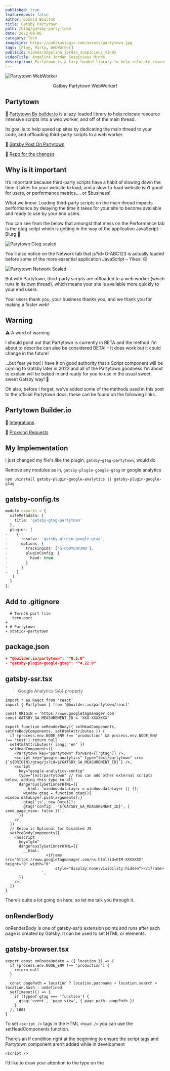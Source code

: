 ```yaml
---
published: true
featuredpost: false
author: Donald Boulton
title: Gatsby Partytown
path: /blog/gatsby-party-town
date: 2022-08-06
category: Tech
imageLink: https://publiuslogic.com/assets/partytown.jpg
tags: [Play, Party, WebWorker]
publicId: videos/angelina_jordan_suspicious_minds
videoTitle: Angelina Jordan Suspicious Minds
description: Partytown is a lazy-loaded library to help relocate resource intensive scripts into a web worker.
---
```


![Partytown WebWorker](../../../static/assets/partytown.jpg)

<Center>Gatbsy Partytown WebWorker!</Center>

## Partytown

<Section>

🔗 [Partytown By builder.io](https://partytown.builder.io/) is a lazy-loaded library to help relocate resource intensive scripts into a web worker, and off of the main thread.

Its goal is to help speed up sites by dedicating the main thread to your code, and offloading third-party scripts to a web worker.

🔗 [Gatsby Post On Partytown](https://www.gatsbyjs.com/blog/how-to-add-google-analytics-gtag-to-gatsby-using-partytown/)

🔗 [Repo for the changes](https://github.com/PaulieScanlon/gatsby-gtag-partytown/pull/1/files)

</Section>

## Why is it important

<Section>

It’s important because third-party scripts have a habit of slowing down the time it takes for your website to load, and a slow-to-load website isn’t good for users, or performance metrics…. or $business!

What we know: Loading third-party scripts on the main thread impacts performance by delaying the time it takes for your site to become available and ready to use by your end users.

You can see from the below that amongst that mess on the Performance tab is the gtag script which is getting in the way of the application JavaScript – Blurg 🤢

</Section>

<Section>

![Parytown Gtag scaled](../../../static/img/party-town-gtag-scaled.jpg)

You’ll also notice on the Network tab that js?id=G-ABC123 is actually loaded before some of the more essential application JavaScript – Yikes! 😲

</Section>

<Section>

![Partytown Network Scaled](../../../static/img/party-town-network-scaled.jpg)

But with Partytown, third-party scripts are offloaded to a web worker (which runs in its own thread), which means your site is available more quickly to your end users.

Your users thank you, your business thanks you, and we thank you for making a faster web!

</Section>

## Warning

<Section>

⚠️ A word of warning

I should point out that Partytown is currently in BETA and the method I’m about to describe can also be considered BETA! – It does work but it could change in the future!

…but fear ye not! I have it on good authority that a Script component will be coming to Gatsby later in 2022 and all of the Partytown goodness I’m about to explain will be baked in and ready for you to use in the usual sweet, sweet Gatsby way! 💜

Oh also, before I forget, we’ve added some of the methods used in this post to the official Partytown docs, these can be found on the following links.

</Section>

## Partytown Builder.io

<Section>

🔗 [Integrations](https://partytown.builder.io/gatsby)

🔗 [Proxying Requests](https://partytown.builder.io/proxying-requests)

</Section>

## My Implementation

I just changed my file's like the plugin, `gatsby-gtag-partytown`, would do.

Remove any modules as in, `gatsby-plugin-google-gtag` or google analytics

```bash:title=uninstall {1}
npm uninstall gatsby-plugin-google-analytics || gatsby-plugin-google-gtag
```

## gatsby-config.ts

```ts:title=gatsby-config.ts {6-14}
module.exports = {
  siteMetadata: {
    title: 'gatsby-gtag-partytown'
  },
  plugins: [
-    {
-      resolve: 'gatsby-plugin-google-gtag',
-      options: {
-        trackingIds: ['G-C60YCNF3ND'],
-        pluginConfig: {
-          head: true
-        }
-      }
-    }
   ]
  }
};
```

## Add to .gitignore

```diff:title=.gitignore {3-5}
  # TernJS port file
  .tern-port
+
+ # Partytown
+ static/~partytown
```

## package.json

```diff:title=package.json {1-2}
+ "@builder.io/partytown": "^0.5.0"
- "gatsby-plugin-google-gtag": "^4.22.0"
```

## gatsby-ssr.tsx

> Google Analytics GA4 property

```tsx:title=gatsby-ssr.tsx {2,4-5,7-8,10-23,25-36}
import * as React from 'react'
import { Partytown } from '@builder.io/partytown/react'

const ORIGIN = 'https://www.googletagmanager.com'
const GATSBY_GA_MEASUREMENT_ID = 'XXX-XXXXXXX'

export function onRenderBody({ setHeadComponents, setPreBodyComponents, setHtmlAttributes }) {
  if (process.env.NODE_ENV !== 'production' && process.env.NODE_ENV !== 'test') return null
  setHtmlAttributes({ lang: 'en' })
  setHeadComponents([
    <Partytown key="partytown" forward={['gtag']} />,
    <script key="google-analytics" type="text/partytown" src={`${ORIGIN}/gtag/js?id=${GATSBY_GA_MEASUREMENT_ID}`} />,
    <script
      key="google-analytics-config"
      type="text/partytown" // You can add other external scripts below, adding this type to all
      dangerouslySetInnerHTML={{
        __html: `window.dataLayer = window.dataLayer || [];
        window.gtag = function gtag(){ window.dataLayer.push(arguments);}
        gtag('js', new Date());
        gtag('config', '${GATSBY_GA_MEASUREMENT_ID}', { send_page_view: false })`,
      }}
    />,
  ])
  // Below is Optional for Disabled JS
  setPreBodyComponents([
    <noscript
      key="gtm"
      dangerouslySetInnerHTML={{
        __html: `
                  <iframe src="https://www.googletagmanager.com/ns.html?id=GTM-XXXXXXX" height="0" width="0"
                      style="display:none;visibility:hidden"></iframe>
                `,
      }}
    />,
  ])
}
```

There’s quite a lot going on here, so let me talk you through it.

## onRenderBody

<Section>

  onRenderBody is one of gatsby-ssr’s extension points and runs after each page is created by Gatsby. It can be used to
  set HTML <head /> or <body /> elements.
  
</Section>

## gatsby-browser.tsx

```tsx:title=gatsby-browser.tsx {1-4,5-11}
export const onRouteUpdate = ({ location }) => {
  if (process.env.NODE_ENV !== 'production') {
    return null
  }

  const pagePath = location ? location.pathname + location.search + location.hash : undefined
  setTimeout(() => {
    if (typeof gtag === 'function') {
      gtag('event', 'page_view', { page_path: pagePath })
    }
  }, 100)
}
```

<Section>

To set `<script />` tags in the HTML `<head />` you can use the setHeadComponents function.

There’s an if condition right at the beginning to ensure the script tags and Partytown component aren’t added while in development

`<script />`

I’d like to draw your attention to the type on the <script /> tag. Usually you’d expect to see type="text/javascript" but with Partytown this has changed to type="text/partytown".
This is so later on, when Partytown does its thing it’s able to locate the <script /> tags to offload to web workers. More on that in a moment.

It’s also worth pointing out that the actual gtag script is ever so slightly different to the example given on the Google docs: Install the global site tag, i’ll explain why in a moment. – Read on 💅

</Section>

<Section>

`<Partytown />`

The `<Partytown />` React component can be configured using regular React Jsx props. You can read more about the Partytown React component in the docs, but I will explain the forward prop as this is where things can get a little complicated.

The forward Prop “Problem”

If you have a look at Google’s recommended approach you might notice some differences between the code snippet i’ve used above and the one shown in: Add gtag.js to your site.

There’s a small but important difference shown here in the diff.

</Section>

```diff:title=gtag function diff {2}
- function gtag(){window.dataLayer.push(arguments);}
+ window.gtag = function gtag(){ window.dataLayer.push(arguments);}
```

<Section>

When Partytown moves scripts into a web worker it creates a kind of clone of the window object, and when it does, function gtag() isn’t hoisted onto the cloned window object.

By defining window.gtag = function gtag() we can ensure that the gtag function as referenced by the forward prop will exist on the Partytown cloned window object.

Hat tip to Ward Peeters (Gatsby’s Principal Engineer, Tech Lead Open-Source) for this solution 🎩.

There’s one other small difference in the code snippet. Here’s the diff.

</Section>

```diff:title=send_page_view {2}
- gtag('config', '${GATSBY_GA_MEASUREMENT_ID}')
+ gtag('config', '${GATSBY_GA_MEASUREMENT_ID}', { send_page_view: false })
```

<Section>

To ensure that a page view isn’t sent once the script is loaded you can set send_page_view to false.

In the next section I’ll explain how you can fire off events containing location data. For reference here’s the Google docs for: Measure Google Analytics Events.

</Section>

## Sending events gatsby-browser.tsx

```tsx:title=gatsby-browser.tsx {1-4,6-12}
export const onRouteUpdate = ({ location }) => {
  if (process.env.NODE_ENV !== 'production') {
    return null;
  }

  const pagePath = location ? location.pathname + location.search + location.hash : undefined;
  setTimeout(() => {
    if (typeof gtag === 'function') {
      gtag('event', 'page_view', { page_path: pagePath });
    }
  }, 100);
};
```

## onRouteUpdate

<Section>

The onRouteUpdate function is called when the user changes routes, including on the initial load of the page. You can access the current location from the destructured props.

As with onRenderBody there’s an if condition right at the beginning to ensure the gtag event isn’t called while in development, and then inside a 100ms setTimeout is where you can fire off any event you like. I’ve called this one page_view and passed in a pagePath which can be constructed from properties contained within the location prop. The 100ms delay is required to ensure all side-effects such as React Helmet setting titles etc are complete before the gtag event is fired.

Once deployed you can see on the Performance tab in Chrome Dev Tools that Partytown is now taking charge of loading the Google Analytics script and waits until the main thread has finished loading / parsing all of your important application JavaScript (indicated by the red line in the image below) – Lovely stuff! 🥳

</Section>

<Section>

![Performance Scaled](../../../static/img/party-town-performance-scaled.jpg)

</Section>

## gatsby-node.ts

```ts:title=gatsby-node.ts {1-2,4-6}
const path = require('path');
const { copyLibFiles } = require('@builder.io/partytown/utils');

exports.onPreBuild = async () => {
await copyLibFiles(path.join(\_\_dirname, 'static', '~partytown'));
};
```

## onPreBuild

<Section>
The onPreBuild extension point is used to copy the ~partytown files into Gatsby’s static directory, this happens quite early on in the build process.

Once Gatsby’s build steps are finished Gatsby copies the files from the static directory into the public directory, ready for when Partytown needs them and when your site is served from your CDN.

It’s worth noting onPreBuild is only called during the build process.

If you need to use copyLibFiles while in development you can use onPreBootstrap which is called when running both gatsby build or gatsby develop.

</Section>

<Section>

Partytime!

And that’s it, it’s a little more work than slamming a <script /> tag in your HTML <head /> but offloading third-party scripts into web workers using Partytown will no doubt yield a substantial performance boost. In this demo, understandably, there’s not a huge perf boost but if you were to offload all of your third-party scripts you’d start to really get a taste of the vibe 😛.

What’s next?

This is a bit manual for now, but manual optimizations and those small efforts that can land in a big way. So rest assured, we’ll plan to make this even more seamless in the future!

Give 🔗 [@GatsbyJs](https://twitter.com/gatsbyjs), 🔗 [@GatsbyChangelog](https://twitter.com/GatsbyChangelog) or Paul Scanlon, 🔗 [@PaulieScanlon](https://twitter.com/PaulieScanlon) A follow on Twitter, and keep an eye out for updates.

</Section>

You choose Gatsby because of your need for speed, and we want to make the fast thing, the easiest thing.

<WavyHr className="mt-1 mb-1 text-fuchsia-600" />
